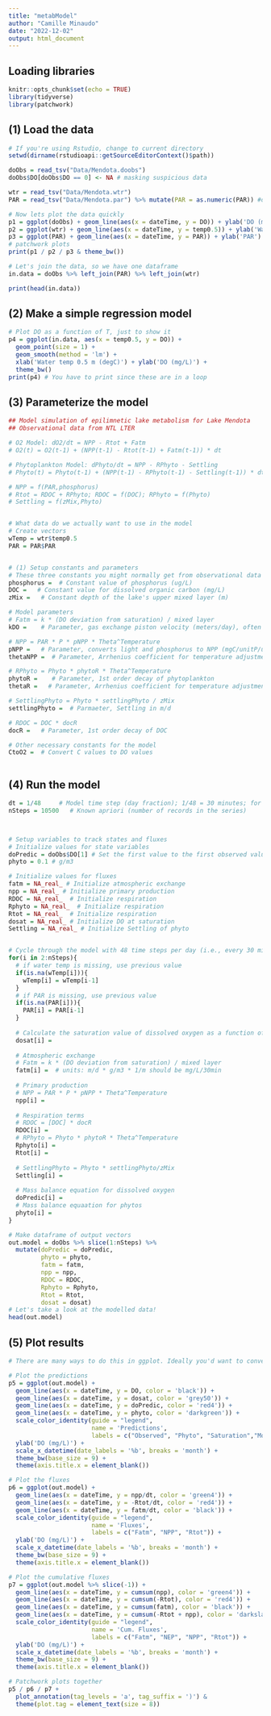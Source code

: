 ```yaml
---
title: "metabModel"
author: "Camille Minaudo"
date: "2022-12-02"
output: html_document
---
```




## Loading libraries
```r
knitr::opts_chunk$set(echo = TRUE)
library(tidyverse)
library(patchwork)
```



## (1) Load the data
```r

# If you're using Rstudio, change to current directory
setwd(dirname(rstudioapi::getSourceEditorContext()$path))

doObs = read_tsv("Data/Mendota.doobs")
doObs$DO[doObs$DO == 0] <- NA # masking suspicious data

wtr = read_tsv("Data/Mendota.wtr")
PAR = read_tsv("Data/Mendota.par") %>% mutate(PAR = as.numeric(PAR)) #dataset has non-numeric characters

# Now lets plot the data quickly
p1 = ggplot(doObs) + geom_line(aes(x = dateTime, y = DO)) + ylab('DO (mg/L)')
p2 = ggplot(wtr) + geom_line(aes(x = dateTime, y = temp0.5)) + ylab('Water temp 0.5 m (degC)')
p3 = ggplot(PAR) + geom_line(aes(x = dateTime, y = PAR)) + ylab('PAR')
# patchwork plots
print(p1 / p2 / p3 & theme_bw())

# Let's join the data, so we have one dataframe
in.data = doObs %>% left_join(PAR) %>% left_join(wtr)

print(head(in.data))
```

## (2) Make a simple regression model
```r
# Plot DO as a function of T, just to show it
p4 = ggplot(in.data, aes(x = temp0.5, y = DO)) + 
  geom_point(size = 1) +
  geom_smooth(method = 'lm') + 
  xlab('Water temp 0.5 m (degC)') + ylab('DO (mg/L)') +
  theme_bw()
print(p4) # You have to print since these are in a loop 

```



## (3) Parameterize the model
```r
## Model simulation of epilimnetic lake metabolism for Lake Mendota
## Observational data from NTL LTER

# O2 Model: dO2/dt = NPP - Rtot + Fatm
# O2(t) = O2(t-1) + (NPP(t-1) - Rtot(t-1) + Fatm(t-1)) * dt

# Phytoplankton Model: dPhyto/dt = NPP - RPhyto - Settling
# Phyto(t) = Phyto(t-1) + (NPP(t-1) - RPhyto(t-1) - Settling(t-1)) * dt

# NPP = f(PAR,phosphorus)
# Rtot = RDOC + RPhyto; RDOC = f(DOC); RPhyto = f(Phyto)
# Settling = f(zMix,Phyto)


# What data do we actually want to use in the model
# Create vectors
wTemp = wtr$temp0.5
PAR = PAR$PAR


# (1) Setup constants and parameters
# These three constants you might normally get from observational data
phosphorus =  # Constant value of phosphorus (ug/L)
DOC =   # Constant value for dissolved organic carbon (mg/L)
zMix =   # Constant depth of the lake's upper mixed layer (m)

# Model parameters
# Fatm = k * (DO deviation from saturation) / mixed layer
kDO =    # Parameter, gas exchange piston velocity (meters/day), often calculated from, e.g., wind speed

# NPP = PAR * P * pNPP * Theta^Temperature
pNPP =   # Parameter, converts light and phosphorus to NPP (mgC/unitP/unitLight)
thetaNPP =  # Parameter, Arrhenius coefficient for temperature adjustment for NPP

# RPhyto = Phyto * phytoR * Theta^Temperature
phytoR =    # Parameter, 1st order decay of phytoplankton
thetaR =   # Parameter, Arrhenius coefficient for temperature adjustment for respiration

# SettlingPhyto = Phyto * settlingPhyto / zMix
settlingPhyto =  # Parmaeter, Settling in m/d

# RDOC = DOC * docR
docR =   # Parameter, 1st order decay of DOC

# Other necessary constants for the model
CtoO2 =  # Convert C values to DO values



```



## (4) Run the model
```r
dt = 1/48     # Model time step (day fraction); 1/48 = 30 minutes; for now, has to be synchronized with 30 min met data
nSteps = 10500   # Known apriori (number of records in the series)



# Setup variables to track states and fluxes
# Initialize values for state variables
doPredic = doObs$DO[1] # Set the first value to the first observed value
phyto = 0.1 # g/m3

# Initialize values for fluxes
fatm = NA_real_ # Initialize atmospheric exchange
npp = NA_real_ # Initialize primary production
RDOC = NA_real_  # Initialize respiration
Rphyto = NA_real_  # Initialize respiration
Rtot = NA_real_  # Initialize respiration
dosat = NA_real_ # Initialize DO at saturation
Settling = NA_real_ # Initialize Settling of phyto


# Cycle through the model with 48 time steps per day (i.e., every 30 min)
for(i in 2:nSteps){
  # if water temp is missing, use previous value
  if(is.na(wTemp[i])){
    wTemp[i] = wTemp[i-1]
  }
  # if PAR is missing, use previous value
  if(is.na(PAR[i])){
    PAR[i] = PAR[i-1]
  }
  
  # Calculate the saturation value of dissolved oxygen as a function of temperature 
  dosat[i] = 
  
  # Atmospheric exchange
  # Fatm = k * (DO deviation from saturation) / mixed layer
  fatm[i] =  # units: m/d * g/m3 * 1/m should be mg/L/30min 
  
  # Primary production
  # NPP = PAR * P * pNPP * Theta^Temperature
  npp[i] = 
  
  # Respiration terms
  # RDOC = [DOC] * docR
  RDOC[i] = 
  # RPhyto = Phyto * phytoR * Theta^Temperature
  Rphyto[i] = 
  Rtot[i] = 
  
  # SettlingPhyto = Phyto * settlingPhyto/zMix
  Settling[i] = 
  
  # Mass balance equation for dissolved oxygen
  doPredic[i] = 
  # Mass balance equaation for phytos
  phyto[i] = 
}

# Make dataframe of output vectors 
out.model = doObs %>% slice(1:nSteps) %>% 
  mutate(doPredic = doPredic,
         phyto = phyto,
         fatm = fatm, 
         npp = npp, 
         RDOC = RDOC, 
         Rphyto = Rphyto, 
         Rtot = Rtot, 
         dosat = dosat)
# Let's take a look at the modelled data!
head(out.model)

```



## (5) Plot results
```r
# There are many ways to do this in ggplot. Ideally you'd want to convert the dataframes from wide to long, but the code below uses the wide format

# Plot the predictions
p5 = ggplot(out.model) +
  geom_line(aes(x = dateTime, y = DO, color = 'black')) +
  geom_line(aes(x = dateTime, y = dosat, color = 'grey50')) +
  geom_line(aes(x = dateTime, y = doPredic, color = 'red4')) +
  geom_line(aes(x = dateTime, y = phyto, color = 'darkgreen')) +
  scale_color_identity(guide = "legend",
                       name = 'Predictions',
                       labels = c("Observed", "Phyto", "Saturation","Modeled")) +
  ylab('DO (mg/L)') +
  scale_x_datetime(date_labels = '%b', breaks = 'month') +
  theme_bw(base_size = 9) +
  theme(axis.title.x = element_blank())

# Plot the fluxes
p6 = ggplot(out.model) +
  geom_line(aes(x = dateTime, y = npp/dt, color = 'green4')) +
  geom_line(aes(x = dateTime, y = -Rtot/dt, color = 'red4')) +
  geom_line(aes(x = dateTime, y = fatm/dt, color = 'black')) +
  scale_color_identity(guide = "legend",
                       name = 'Fluxes',
                       labels = c("Fatm", "NPP", "Rtot")) +
  ylab('DO (mg/L)') +
  scale_x_datetime(date_labels = '%b', breaks = 'month') +
  theme_bw(base_size = 9) +
  theme(axis.title.x = element_blank())

# Plot the cumulative fluxes
p7 = ggplot(out.model %>% slice(-1)) +
  geom_line(aes(x = dateTime, y = cumsum(npp), color = 'green4')) +
  geom_line(aes(x = dateTime, y = cumsum(-Rtot), color = 'red4')) +
  geom_line(aes(x = dateTime, y = cumsum(fatm), color = 'black')) +
  geom_line(aes(x = dateTime, y = cumsum(-Rtot + npp), color = 'darkslateblue')) +
  scale_color_identity(guide = "legend",
                       name = 'Cum. Fluxes',
                       labels = c("Fatm", "NEP", "NPP", "Rtot")) +
  ylab('DO (mg/L)') +
  scale_x_datetime(date_labels = '%b', breaks = 'month') +
  theme_bw(base_size = 9) +
  theme(axis.title.x = element_blank())

# Patchwork plots together
p5 / p6 / p7 + 
  plot_annotation(tag_levels = 'a', tag_suffix = ')') & 
  theme(plot.tag = element_text(size = 8))



```


